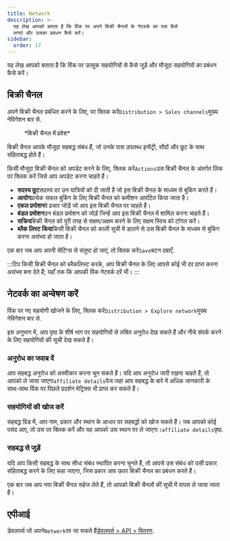 ```yaml
---
title: Network
description: >-
  यह लेख आपको बताता है कि विंक पर अपने बिक्री चैनलों के नेटवर्क का पता कैसे
  लगाएं और उसका प्रबंधन कैसे करें।
sidebar:
  order: 17
---
```


यह लेख आपको बताता है कि विंक पर उत्सुक सहयोगियों से कैसे जुड़ें और मौजूदा सहयोगियों का प्रबंधन कैसे करें।

## बिक्री चैनल

अपने बिक्री चैनल प्रबंधित करने के लिए, पर क्लिक करें`Distribution > Sales channels`मुख्य नेविगेशन बार से.

<figure>
  <CloudinaryImage width="350" height="402" resize="scale" quality="best" alt="बिक्री चैनल" src="academy/sales-channel" errorImage="noimage_opaque_nyrtl0.png" />

  <figcaption>*बिक्री चैनल में प्रवेश*</figcaption>
</figure>


बिक्री चैनल आपके मौजूदा सहबद्ध संबंध हैं, जो उनके पास उपलब्ध इन्वेंट्री, सौदों और छूट के साथ संहिताबद्ध होते हैं।

किसी मौजूदा बिक्री चैनल को अपडेट करने के लिए, क्लिक करें`Actions`उस बिक्री चैनल के अंतर्गत लिंक पर क्लिक करें जिसे आप अपडेट करना चाहते हैं।

* **सदस्य छूट**सदस्य दर उन यात्रियों को दी जाती है जो इस बिक्री चैनल के माध्यम से बुकिंग करते हैं।
* **आयोग**प्रत्येक सफल बुकिंग के लिए बिक्री चैनल को कमीशन आवंटित किया जाता है।
* **एकल प्रमोशन**वे प्रचार जोड़ें जो आप इस बिक्री चैनल पर चाहते हैं।
* **बंडल प्रमोशन**उन बंडल प्रमोशन को जोड़ें जिन्हें आप इस बिक्री चैनल में शामिल करना चाहते हैं।
* **सक्रिय**बिक्री चैनल को पूरी तरह से सक्षम/अक्षम करने के लिए सक्षम स्विच को टॉगल करें।
* **ब्लैक लिस्ट किया**किसी बिक्री चैनल को काली सूची में डालने से उस बिक्री चैनल के माध्यम से बुकिंग करना असंभव हो जाता है।

एक बार जब आप अपनी सेटिंग्स से संतुष्ट हो जाएं, तो क्लिक करें`Save`बटन दबाएँ.

:::टिप
किसी बिक्री चैनल को ब्लैकलिस्ट करके, आप बिक्री चैनल के लिए आपसे कोई भी दर प्राप्त करना असंभव बना देते हैं; यहाँ तक कि आपकी विंक नेटवर्क दरें भी।
:::

## नेटवर्क का अन्वेषण करें

विंक पर नए सहयोगी खोजने के लिए, क्लिक करें`Distribution > Explore network`मुख्य नेविगेशन बार से.

इस अनुभाग में, आप पृष्ठ के शीर्ष भाग पर सहयोगियों से लंबित अनुरोध देख सकते हैं और नीचे संपर्क करने के लिए सहयोगियों की सूची देख सकते हैं।

### अनुरोध का जवाब दें

आप सहबद्ध अनुरोध को अस्वीकार करना चुन सकते हैं। यदि आप अनुरोध जारी रखना चाहते हैं, तो आपको ले जाया जाएगा`affiliate details`पेज जहां आप सहबद्ध के बारे में अधिक जानकारी के साथ-साथ विंक पर पिछले प्रदर्शन मेट्रिक्स भी प्राप्त कर सकते हैं।

### सहयोगियों की खोज करें

सहबद्ध ग्रिड में, आप नाम, प्रकार और स्थान के आधार पर सहबद्धों को खोज सकते हैं। जब आपको कोई पसंद आए, तो उस पर क्लिक करें और यह आपको उस स्थान पर ले जाएगा।`affiliate details`पृष्ठ.

### सहबद्ध से जुड़ें

यदि आप किसी सहबद्ध के साथ सीधा संबंध स्थापित करना चुनते हैं, तो आपसे उस संबंध को उसी प्रकार संहिताबद्ध करने के लिए कहा जाएगा, जिस प्रकार आप ऊपर बिक्री चैनल का प्रबंधन करते हैं।

एक बार जब आप नया बिक्री चैनल सहेज लेते हैं, तो आपको बिक्री चैनलों की सूची में वापस ले जाया जाता है।

## एपीआई

डेवलपर्स जो अपने`Network`पर जा सकते हैं[डेवलपर्स > API > वितरण](/developers/apis/#distribution-api).

